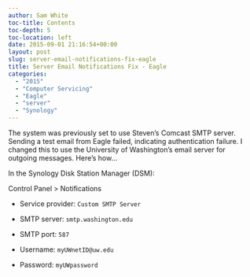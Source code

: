 ```yaml
---
author: Sam White
toc-title: Contents
toc-depth: 5
toc-location: left
date: 2015-09-01 21:16:54+00:00
layout: post
slug: server-email-notifications-fix-eagle
title: Server Email Notifications Fix - Eagle
categories:
  - "2015"
  - "Computer Servicing"
  - "Eagle"
  - "server"
  - "Synology"
---
```


The system was previously set to use Steven’s Comcast SMTP server. Sending a test email from Eagle failed, indicating authentication failure. I changed this to use the University of Washington’s email server for outgoing messages. Here’s how…

In the Synology Disk Station Manager (DSM):

Control Panel > Notifications




    
  * Service provider: `Custom SMTP Server`

    
  * SMTP server: `smtp.washington.edu`

    
  * SMTP port: `587`

    
  * Username: `myUWnetID@uw.edu`

    
  * Password: `myUWpassword`


